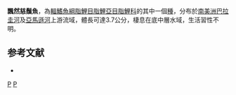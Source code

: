 {{Speciesbox 
| taxon = Piabarchus analis
| status = NE
| status_system = IUCN3.1
| authority =  [[Eigenmann|Eigenmann]],1914
| synonyms = *''Piabina analis''<br /><small>Eigenmann, 1914</small>
*''Piabarcus analis''<br /><small>Eigenmann, 1914</small>
}}
'''飄然慈鬚魚'''，為[[輻鰭魚綱|輻鰭魚綱]][[脂鯉目|脂鯉目]][[脂鯉亞目|脂鯉亞目]][[脂鯉科|脂鯉科]]的其中一個[[種|種]]，分布於[[南美洲|南美洲]][[巴拉圭河|巴拉圭河]]及[[亞馬遜河|亞馬遜河]]上游流域，體長可達3.7公分，棲息在底中層水域，生活習性不明。

==参考文献==
{{refbegin}}
*{{FishBase_species|genus=Piabarchus 
|species=analis
|year=2014|month=1}}
{{refend}}

{{Taxonbar|from=Q5550820}}

[[Category:慈鬚魚屬|P]]
[[Category:1914年描述的鱼类|P]]


{{魚類小作品}}